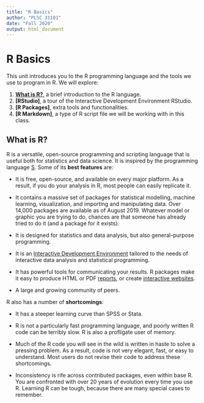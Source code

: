 ```yaml
---
title: "R Basics"
author: "PLSC 31101"
date: "Fall 2020"
output: html_document
---
```


# R Basics

This unit introduces you to the R programming language and the tools we use to program in R. We will explore:

1. **[What is R?]**, a brief introduction to the R language.
2. **[RStudio]**, a tour of the Interactive Development Environment RStudio.
3. **[R Packages]**, extra tools and functionalities.
4. **[R Markdown]**, a type of R script file we will be working with in this class.


## What is R?

R is a versatile, open-source programming and scripting language that is useful both for statistics and data science. It is inspired by the programming language [S][S]. Some of its __best features__ are:

* It is free, open-source, and available on every major platform. As a result, if you do your analysis in R, most people can easily replicate it.

* It contains a massive set of packages for statistical modelling, machine learning, visualization, and importing and manipulating data. Over 14,000 packages are available as of August 2019. Whatever model or graphic you are trying to do, chances are that someone has already tried to do it (and a package for it exists).

* It is designed for statistics and data analysis, but also general-purpose programming.

* It is an [Interactive Development Environment](http://www.rstudio.com/ide/) tailored to the needs of interactive data analysis and statistical programming.

* It has powerful tools for communicating your results. R packages make it easy to produce HTML or PDF [reports](http://yihui.name/knitr/), or create [interactive websites](http://www.rstudio.com/shiny/).

* A large and growing community of peers.

R also has a number of __shortcomings__:

* It has a steeper learning curve than SPSS or Stata.

* R is not a particularly fast programming language, and poorly written R code can be terribly slow. R is also a profligate user of memory.

* Much of the R code you will see in the wild is written in haste to solve a pressing problem. As a result, code is not very elegant, fast, or easy to understand. Most users do not revise their code to address these shortcomings.

* Inconsistency is rife across contributed packages, even within base R. You are confronted with over 20 years of evolution every time you use R. Learning R can be tough, because there are many special cases to remember.

[S]: https://en.wikipedia.org/wiki/S_(programming_language)

